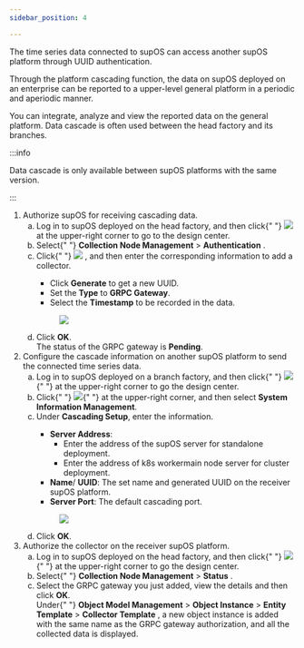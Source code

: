 ```yaml
---
sidebar_position: 4

---
```


<div>
  <section id="cascading-collector">
    <p>
      The time series data connected to supOS can access another
      supOS platform through UUID authentication.
    </p>
    <p>
      Through the platform cascading function, the data on supOS
      deployed on an enterprise can be reported to a upper-level general
      platform in a periodic and aperiodic manner.
    </p>
    <p>
      You can integrate, analyze and view the reported data on the general
      platform. Data cascade is often used between the head factory and its
      branches.
    </p>


:::info

Data cascade is only available
      between supOS platforms with the same version.

:::

  </section>
  <section>
    <ol>
      <li>
        <span>Authorize supOS for receiving cascading data.</span>
        <ol
          type="a"
          id="authorizing_cascading_data_collector__substeps_yxy_fwd_ytb"
        >
          <li className="substepexpand">
            <span>
              Log in to supOS deployed on the head factory, and
              then click{" "}
              <img
                id="authorizing_cascading_data_collector__image_stf_xfd_ytb"
                src="https://wordpressfreezonex.oss-accelerate.aliyuncs.com/platform/
7.png"
              /> at the upper-right corner to go to the design center.
            </span>
          </li>
          <li className="substepexpand">
            <span>
              Select{" "}
              <span className="menucascade">
                <strong>Collection Node Management</strong> > <strong>Authentication</strong>
              </span>
              .
            </span>
          </li>
          <li className="substepexpand">
            <span>
              Click{" "}
              <img
                id="authorizing_cascading_data_collector__image_ott_mgd_ytb"
                src="https://wordpressfreezonex.oss-accelerate.aliyuncs.com/platform/
16.png"
              />
              , and then enter the corresponding information to add a collector.
            </span>
            <div>
              <ul id="authorizing_cascading_data_collector__ul_u2m_mjd_ytb">
                <li>
                  Click <strong>Generate</strong> to get a new
                  UUID.
                </li>
                <li>
                  Set the <strong>Type</strong> to <strong>GRPC Gateway</strong>.
                </li>
                <li>
                  Select the <strong>Timestamp</strong> to be
                  recorded in the data.
                </li>
              </ul>
            </div>
            <div>
              <figure
                className="fignone"
                id="authorizing_cascading_data_collector__fig_ink_qgd_ytb"
              >
                <img
                  id="authorizing_cascading_data_collector__image_qdt_tgd_ytb"
                  src="https://wordpressfreezonex.oss-accelerate.aliyuncs.com/platform/18.png
"
                />
              </figure>
            </div>
          </li>
          <li className="substepexpand">
            <span>
              Click <strong>OK</strong>.
            </span>
            <div>
              The status of the GRPC gateway is <strong>Pending</strong>.
            </div>
          </li>
        </ol>
      </li>
      <li>
        <span>
          Configure the cascade information on another supOS platform to send
          the connected time series data.
        </span>
        <ol
          type="a"
          id="authorizing_cascading_data_collector__substeps_qns_4wd_ytb"
        >
          <li className="substepexpand">
            <span>
              Log in to supOS deployed on a branch factory, and
              then click{" "}
              <img
                id="authorizing_cascading_data_collector__image_q3n_rwd_ytb"
                src="https://wordpressfreezonex.oss-accelerate.aliyuncs.com/platform/
7.png"
              />{" "}
              at the upper-right corner to go the design center.
            </span>
          </li>
          <li className="substepexpand">
            <span>
              Click{" "}
              <img
                id="authorizing_cascading_data_collector__image_rs1_zvd_ytb"
                src="https://wordpressfreezonex.oss-accelerate.aliyuncs.com/platform/
6.png"
              />{" "}
              at the upper-right corner, and then select <strong>System Information Management</strong>.
            </span>
          </li>
          <li className="substepexpand">
            <span>
              Under <strong>Cascading Setup</strong>, enter
              the information.
            </span>
            <div>
              <ul id="authorizing_cascading_data_collector__ul_srn_2xd_ytb">
                <li>
                  <strong>Server Address</strong>:
                  <ul id="authorizing_cascading_data_collector__ul_tt4_dp2_ytb">
                    <li>
                      Enter the address of the supOS server for standalone
                      deployment.
                    </li>
                    <li>
                      Enter the address of k8s workermain node server for
                      cluster deployment.
                    </li>
                  </ul>
                </li>
                <li>
                  <strong>Name</strong>/
                  <strong>UUID</strong>: The set name and
                  generated UUID on the receiver supOS platform.
                </li>
                <li>
                  <strong>Server Port</strong>: The default
                  cascading port.
                </li>
              </ul>
            </div>
            <div>
              <figure
                className="fignone"
                id="authorizing_cascading_data_collector__fig_lgf_ywd_ytb"
              >
                <img
                  id="authorizing_cascading_data_collector__image_mgf_ywd_ytb"
                  src="https://wordpressfreezonex.oss-accelerate.aliyuncs.com/platform/
19.png"
                />
              </figure>
            </div>
          </li>
          <li className="substepexpand">
            <span>
              Click <strong>OK</strong>.
            </span>
          </li>
        </ol>
      </li>
      <li>
        <span>Authorize the collector on the receiver supOS platform.</span>
        <ol
          type="a"
          id="authorizing_cascading_data_collector__substeps_dr5_pxd_ytb"
        >
          <li className="substepexpand">
            <span>
              Log in to supOS deployed on the head factory, and
              then click{" "}
              <img
                id="authorizing_cascading_data_collector__image_kxn_rxd_ytb"
                src="https://wordpressfreezonex.oss-accelerate.aliyuncs.com/platform/
7.png"
              />{" "}
              at the upper-right corner to go the design center.
            </span>
          </li>
          <li className="substepexpand">
            <span>
              Select{" "}
              <span className="menucascade">
                <strong>Collection Node Management</strong> > <strong>Status</strong>
              </span>
              .
            </span>
          </li>
          <li className="substepexpand">
            <span>
              Select the GRPC gateway you just added, view the details and then
              click <strong>OK</strong>.
            </span>
            <div>
              Under{" "}
              <span className="menucascade">
                <strong>Object Model Management</strong> > <strong>Object Instance</strong> > <strong>Entity Template</strong> > <strong>Collector Template</strong>
              </span>
              , a new object instance is added with the same name as the GRPC
              gateway authorization, and all the collected data is displayed.
            </div>
          </li>
        </ol>
      </li>
    </ol>
  </section>
</div>
